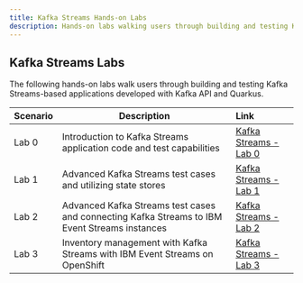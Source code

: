 ```yaml
---
title: Kafka Streams Hands-on Labs
description: Hands-on labs walking users through building and testing Kafka Streams-based applications with Quarkus.
---
```


## Kafka Streams Labs

The following hands-on labs walk users through building and testing Kafka Streams-based applications developed with Kafka API and Quarkus.

| Scenario                           | Description         | Link        |
| --------------------------------| ------------------  |:----------- |
| Lab 0 | Introduction to Kafka Streams application code and test capabilities | [Kafka Streams - Lab 0](/use-cases/kafka-streams/lab-0/) |
| Lab 1 | Advanced Kafka Streams test cases and utilizing state stores | [Kafka Streams - Lab 1](/use-cases/kafka-streams/lab-1/) |
| Lab 2 | Advanced Kafka Streams test cases and connecting Kafka Streams to IBM Event Streams instances | [Kafka Streams - Lab 2](/use-cases/kafka-streams/lab-2/) |
| Lab 3 | Inventory management with Kafka Streams with IBM Event Streams on OpenShift | [Kafka Streams - Lab 3](/use-cases/kafka-streams/lab-3/) |
